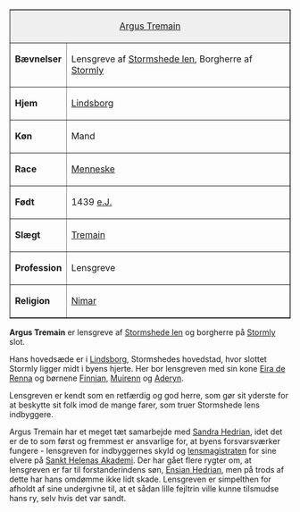 {{title:Argus Tremain}}
{{author:Laura Holmegaard}}
{{timestamp:2009-10-03T18:22:35Z}}
{{copyright:Argus Tremain}}
<table border=1 cellpadding=2 cellspacing=0 align=right style="margin-left:1em">
<tr valign=top><td style="background:#efefef;" colspan=2 align=center>[[Argus Tremain]]
<tr valign=top><td>'''Bævnelser'''<td>Lensgreve af [[Stormshede len]],
Borgherre af [[Stormly]]
<tr valign=top><td>'''Hjem'''<td>[[Lindsborg]]
<tr valign=top><td>'''Køn'''<td>Mand
<tr valign=top><td>'''Race'''<td>[[Menneske]]
<tr valign=top><td>'''Født'''<td>1439 [[e.J.]]
<tr valign=top><td>'''Slægt'''<td>[[Tremain]]
<tr valign=top><td>'''Profession'''<td>Lensgreve
<tr valign=top><td>'''Religion'''<td>[[Nimar]]
</table>
'''Argus Tremain''' er lensgreve af [[Stormshede len]] og borgherre på [[Stormly]] slot.

Hans hovedsæde er i [[Lindsborg]], Stormshedes hovedstad, hvor slottet Stormly ligger midt i byens hjerte. Her bor lensgreven med sin kone [[Eira Tremain|Eira de Renna]] og børnene [[Finnian Tremain|Finnian]], [[Muirenn Tremain|Muirenn]] og [[Aderyn Tremain|Aderyn]].

Lensgreven er kendt som en retfærdig og god herre, som gør sit yderste for at beskytte sit folk imod de mange farer, som truer Stormshede lens indbyggere.

Argus Tremain har et meget tæt samarbejde med [[Sandra Hedrian]], idet det er de to som først og fremmest er ansvarlige for, at byens forsvarsværker fungere - lensgreven for indbyggernes skyld og [[lensmagistrat|lensmagistraten]] for sine elvere på [[Sankt Helenas Akademi]].
Der har gået flere rygter om, at lensgreven er far til forstanderindens søn, [[Ensian Hedrian]], men på trods af dette har hans omdømme ikke lidt skade. Lensgreven er simpelthen for afholdt af sine undergivne til, at et sådan lille fejltrin ville kunne tilsmudse hans ry, selv hvis det var sandt.